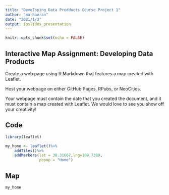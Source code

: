```yaml
---
title: "Developing Data Prodducts Course Project 1"
author: "ma-haoran"
date: "2021/1/3"
output: ioslides_presentation
---
```


```r
knitr::opts_chunk$set(echo = FALSE)
```



## Interactive Map Assignment: Developing Data Products

Create a web page using R Markdown that features a map created with Leaflet.

Host your webpage on either GitHub Pages, RPubs, or NeoCities.

Your webpage must contain the date that you created the document, and it must contain a map created with Leaflet. We would love to see you show off your creativity!

## Code
```r
library(leaflet)

my_home <- leaflet()%>%
    addTiles()%>%
    addMarkers(lat = 38.31667,lng=109.7389,
               popup = "Home")

```

## Map
```r
my_home
```